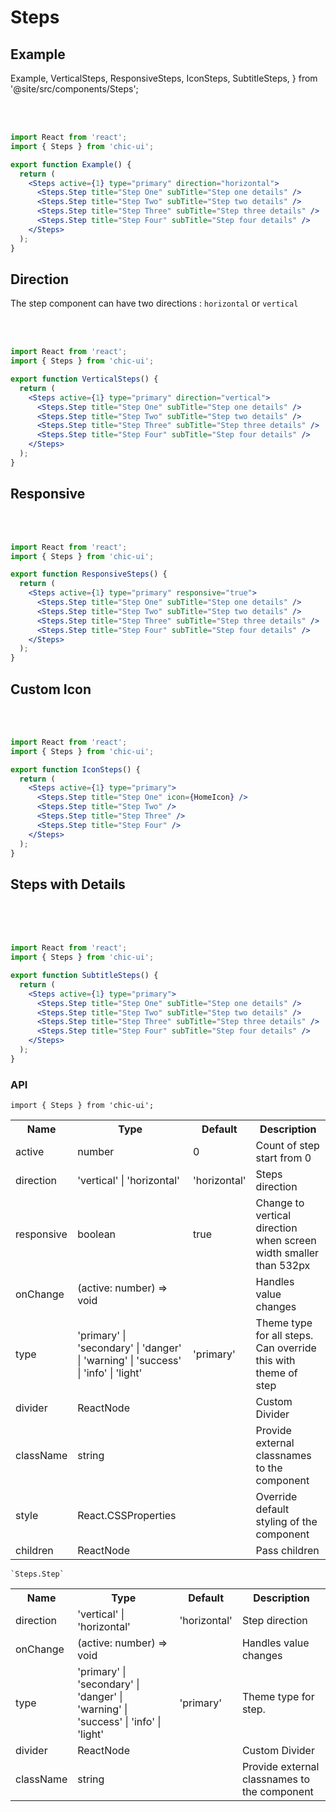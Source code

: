 # Steps

## Example

  Example,
  VerticalSteps,
  ResponsiveSteps,
  IconSteps,
  SubtitleSteps,
} from '@site/src/components/Steps';

<Example />

<br />
<br />

```jsx
import React from 'react';
import { Steps } from 'chic-ui';

export function Example() {
  return (
    <Steps active={1} type="primary" direction="horizontal">
      <Steps.Step title="Step One" subTitle="Step one details" />
      <Steps.Step title="Step Two" subTitle="Step two details" />
      <Steps.Step title="Step Three" subTitle="Step three details" />
      <Steps.Step title="Step Four" subTitle="Step four details" />
    </Steps>
  );
}
```

## Direction

The step component can have two directions : `horizontal` or `vertical`

<VerticalSteps />

<br />
<br />

```jsx
import React from 'react';
import { Steps } from 'chic-ui';

export function VerticalSteps() {
  return (
    <Steps active={1} type="primary" direction="vertical">
      <Steps.Step title="Step One" subTitle="Step one details" />
      <Steps.Step title="Step Two" subTitle="Step two details" />
      <Steps.Step title="Step Three" subTitle="Step three details" />
      <Steps.Step title="Step Four" subTitle="Step four details" />
    </Steps>
  );
}
```

## Responsive

<ResponsiveSteps />

<br />
<br />

```jsx
import React from 'react';
import { Steps } from 'chic-ui';

export function ResponsiveSteps() {
  return (
    <Steps active={1} type="primary" responsive="true">
      <Steps.Step title="Step One" subTitle="Step one details" />
      <Steps.Step title="Step Two" subTitle="Step two details" />
      <Steps.Step title="Step Three" subTitle="Step three details" />
      <Steps.Step title="Step Four" subTitle="Step four details" />
    </Steps>
  );
}
```

## Custom Icon

<IconSteps />

<br />
<br />

```jsx
import React from 'react';
import { Steps } from 'chic-ui';

export function IconSteps() {
  return (
    <Steps active={1} type="primary">
      <Steps.Step title="Step One" icon={HomeIcon} />
      <Steps.Step title="Step Two" />
      <Steps.Step title="Step Three" />
      <Steps.Step title="Step Four" />
    </Steps>
  );
}
```

## Steps with Details

<SubtitleSteps />

<br />
<br />
<br />

```jsx
import React from 'react';
import { Steps } from 'chic-ui';

export function SubtitleSteps() {
  return (
    <Steps active={1} type="primary">
      <Steps.Step title="Step One" subTitle="Step one details" />
      <Steps.Step title="Step Two" subTitle="Step two details" />
      <Steps.Step title="Step Three" subTitle="Step three details" />
      <Steps.Step title="Step Four" subTitle="Step four details" />
    </Steps>
  );
}
```

### API

```
import { Steps } from 'chic-ui';
```

<table>
  <tr>
     <th>Name</th>
     <th>Type</th>
     <th>Default</th>
     <th>Description</th>
  </tr>
   <tr>
    <td>active</td>
    <td>number</td>
    <td>0</td>
    <td>Count of step start from 0</td>
  </tr>
  <tr>
    <td>direction</td>
    <td>'vertical' | 'horizontal'</td>
    <td>'horizontal'</td>
    <td>Steps direction</td>
  </tr>
  <tr>
    <td>responsive</td>
    <td>boolean</td>
    <td>true</td>
    <td>Change to vertical direction when screen width smaller than 532px</td>
  </tr>
  <tr>
    <td>onChange</td>
    <td>(active: number) => void</td>
    <td></td>
    <td>Handles value changes</td>
  </tr>
  <tr>
    <td>type</td>
    <td>'primary' | 'secondary' | 'danger' | 'warning' | 'success' | 'info' | 'light'</td>
    <td>'primary'</td>
    <td>Theme type for all steps. Can override this with theme of step</td>
  </tr>
  <tr>
    <td>divider</td>
    <td>ReactNode</td>
    <td></td>
    <td>Custom Divider</td>
  </tr>
   <tr>
    <td>className</td>
    <td>string</td>
    <td></td>
    <td>Provide external classnames to the component</td>
  </tr>
  <tr>
    <td>style</td>
    <td>React.CSSProperties</td>
    <td></td>
    <td>Override default styling of the component</td>
  </tr>
   <tr>
    <td>children</td>
    <td>ReactNode</td>
    <td></td>
    <td>Pass children</td>
  </tr>
</table>

```
`Steps.Step`
```

<table>
  <tr>
     <th>Name</th>
     <th>Type</th>
     <th>Default</th>
     <th>Description</th>
  </tr>
  <tr>
    <td>direction</td>
    <td>'vertical' | 'horizontal'</td>
    <td>'horizontal'</td>
    <td>Step direction</td>
  </tr>
  <tr>
    <td>onChange</td>
    <td>(active: number) => void</td>
    <td></td>
    <td>Handles value changes</td>
  </tr>
  <tr>
    <td>type</td>
    <td>'primary' | 'secondary' | 'danger' | 'warning' | 'success' | 'info' | 'light'</td>
    <td>'primary'</td>
    <td>Theme type for step.</td>
  </tr>
  <tr>
    <td>divider</td>
    <td>ReactNode</td>
    <td></td>
    <td>Custom Divider</td>
  </tr>
   <tr>
    <td>className</td>
    <td>string</td>
    <td></td>
    <td>Provide external classnames to the component</td>
  </tr>
</table>
